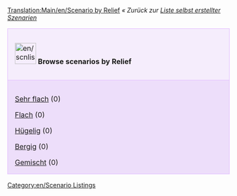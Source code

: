 [[Translation:Main/en/Scenario by Relief]]
''« Zurück zur [[Main/de/Liste selbst erstellter Szenarien|Liste selbst erstellter Szenarien]]''

{| cellspacing="3" class="mainpagetable" align="center" width="100%"
|- valign="top" 
|style="font-size: 100%; BACKGROUND-COLOR: #F5EDFC; border: 1px solid #E1BBFF; margin: 0; padding: 1em; text-align: left; width:14%"|[[File:en/scnlist-relief.png|48px]] <font size="3">'''Browse scenarios by Relief'''</font>
|-
|style="font-size: 100%; BACKGROUND-COLOR: #EDDEFA; border: 1px solid #E1BBFF; margin: 0; padding: 1em 1em 0em 1em; text-align: left;"|

[[Main/de/Sehr flache Szenarien|Sehr flach]] (0)

[[Main/de/Flache Szenarien|Flach]] (0)

[[Main/de/Hügelige Szenarien|Hügelig]] (0)

[[Main/de/Bergige Szenarien|Bergig]] (0)

[[Main/de/Szenarien mit gemischten Landschaftstypen|Gemischt]] (0)

|}

[[Category:en/Scenario Listings]]